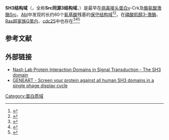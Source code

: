 {{short description|Small protein domain found in some kinases and GTPases}}
{{Pfam box
| Symbol = SH3_1
| Name = SH3 domain
| image =1shg SH3 domain.png
| width =200
| caption =[[鸡|鸡]]α-[[血影蛋白|血影蛋白]]的SH3结构域的[[飘带图|飘带图]]，PDB代码1SHG，[[N-端|N-端]]为蓝色，[[C-端|C-端]]为红色
| Pfam= PF00018
| Pfam_clan= CL0010
| InterPro= IPR001452
| SMART=  SM00326
| PROSITE = PS50002
| SuperFamily = SSF50044
| SCOP = 1shf
| TCDB =
| CDD = cd00174
| OPM family=
| OPM protein=
| PDB=
}}

'''SH3结构域'''（{{lang-en|SH3 domain}}，全称'''Src同源3结构域'''，{{lang-en|SRC Homology 3 Domain}}）是最早在[[病毒|病毒]][[信号转导接头蛋白|接头蛋白]]v-Crk及[[酪氨酸激酶|酪氨酸激酶]][[Src_(基因)|Src]]、[[Abl_(基因)|Abl]]中发现的长约60个[[氨基酸|氨基酸]]残基的[[保守序列|保守]][[结构域|结构域]]<ref name="pmid15335710">{{cite journal | vauthors = Pawson T, Schlessingert J | title = SH2 and SH3 domains | journal = Current Biology | volume = 3 | issue = 7 | pages = 434–42 | date = July 1993 | pmid = 15335710 | doi = 10.1016/0960-9822(93)90350-W }}</ref><ref name="pmid11256992">{{cite journal | vauthors = Mayer BJ | title = SH3 domains: complexity in moderation | journal = Journal of Cell Science | volume = 114 | issue = Pt 7 | pages = 1253–63 | date = April 2001 | pmid = 11256992 | doi =  }}</ref>，在[[磷酸肌醇3-激酶|磷酸肌醇3-激酶]]、[[Ras超家族|Ras超家族]][[G蛋白|G蛋白]]、[[cdc25|cdc25]]中也存在<ref name="pmid1639195">{{cite journal | vauthors = Musacchio A, Gibson T, Lehto VP, Saraste M | title = SH3--an abundant protein domain in search of a function | journal = FEBS Letters | volume = 307 | issue = 1 | pages = 55–61 | date = July 1992 | pmid = 1639195 | doi = 10.1016/0014-5793(92)80901-R }}</ref><ref name="pmid14731533">{{cite journal | vauthors = Mayer BJ, Baltimore D | title = Signalling through SH2 and SH3 domains | journal = Trends in Cell Biology | volume = 3 | issue = 1 | pages = 8–13 | date = January 1993 | pmid = 14731533 | doi = 10.1016/0962-8924(93)90194-6 }}</ref><ref name="pmid7531822">{{cite journal | vauthors = Pawson T | title = Protein modules and signalling networks | journal = Nature | volume = 373 | issue = 6515 | pages = 573–80 | date = February 1995 | pmid = 7531822 | doi = 10.1038/373573a0 }}</ref>

==参考文献==
{{Reflist}}

==外部链接==
* [http://nashlab.bsd.uchicago.edu/index.php?option=com_content&task=view&id=28&Itemid=29 Nash Lab Protein Interaction Domains in Signal Transduction - The SH3 domain]{{Dead link}}
* [http://www.geneart.com/english/products-services/directed-evolution/sh3-library/index.html GENEART - Screen your protein against all human SH3 domains in a single phage display cycle]{{Wayback|url=http://www.geneart.com/english/products-services/directed-evolution/sh3-library/index.html |date=20090707205309 }}
{{Protein domains}}
[[Category:蛋白质域|Category:蛋白质域]]